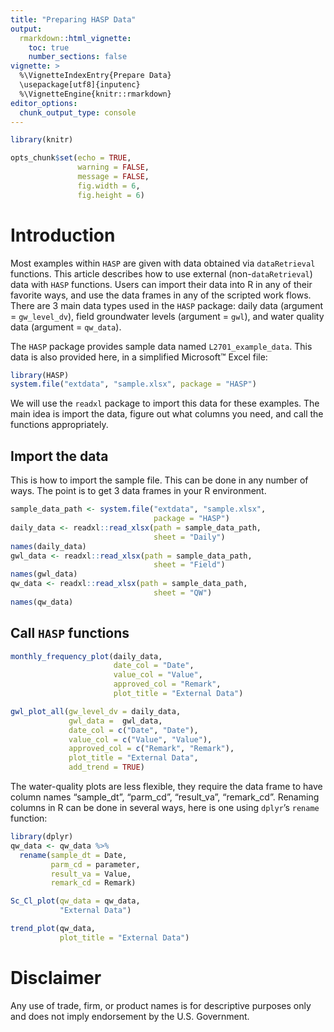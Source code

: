 ```yaml
---
title: "Preparing HASP Data"
output: 
  rmarkdown::html_vignette:
    toc: true
    number_sections: false
vignette: >
  %\VignetteIndexEntry{Prepare Data}
  \usepackage[utf8]{inputenc}
  %\VignetteEngine{knitr::rmarkdown}
editor_options: 
  chunk_output_type: console
---
```


```r
library(knitr)

opts_chunk$set(echo = TRUE,
               warning = FALSE,
               message = FALSE,
               fig.width = 6,
               fig.height = 6)

```


# Introduction

Most examples within `HASP` are given with data obtained via `dataRetrieval` functions. This article describes how to use external (non-`dataRetrieval`) data with `HASP` functions. Users can import their data into R in any of their favorite ways, and use the data frames in any of the scripted work flows. There are 3 main data types used in the `HASP` package: daily data (argument = `gw_level_dv`), field groundwater levels (argument = `gwl`), and water quality data (argument = `qw_data`). 

The `HASP` package provides sample data named `L2701_example_data`. This data is also provided here, in a simplified Microsoft&trade; Excel file:

```r
library(HASP)
system.file("extdata", "sample.xlsx", package = "HASP")
```


We will use the `readxl` package to import this data for these examples. The main idea is import the data, figure out what columns you need, and call the functions appropriately.

## Import the data

This is how to import the sample file. This can be done in any number of ways. The point is to get 3 data frames in your R environment. 

```r
sample_data_path <- system.file("extdata", "sample.xlsx",
                                package = "HASP")
daily_data <- readxl::read_xlsx(path = sample_data_path, 
                                sheet = "Daily")
names(daily_data)
gwl_data <- readxl::read_xlsx(path = sample_data_path, 
                                sheet = "Field")
names(gwl_data)
qw_data <- readxl::read_xlsx(path = sample_data_path, 
                                sheet = "QW")
names(qw_data)

```

## Call `HASP` functions

```r
monthly_frequency_plot(daily_data,
                       date_col = "Date",
                       value_col = "Value",
                       approved_col = "Remark",
                       plot_title = "External Data")

gwl_plot_all(gw_level_dv = daily_data,
             gwl_data =  gwl_data, 
             date_col = c("Date", "Date"),
             value_col = c("Value", "Value"),
             approved_col = c("Remark", "Remark"),
             plot_title = "External Data", 
             add_trend = TRUE)
```

The water-quality plots are less flexible, they require the data frame to have column names "sample_dt", "parm_cd", "result_va", "remark_cd". Renaming columns in R can be done in several ways, here is one using `dplyr`'s `rename` function:

```r
library(dplyr)
qw_data <- qw_data %>% 
  rename(sample_dt = Date, 
         parm_cd = parameter,
         result_va = Value,
         remark_cd = Remark)

Sc_Cl_plot(qw_data = qw_data, 
           "External Data")

trend_plot(qw_data, 
           plot_title = "External Data")

```


# Disclaimer

Any use of trade, firm, or product names is for descriptive purposes only and does not imply endorsement by the U.S. Government.